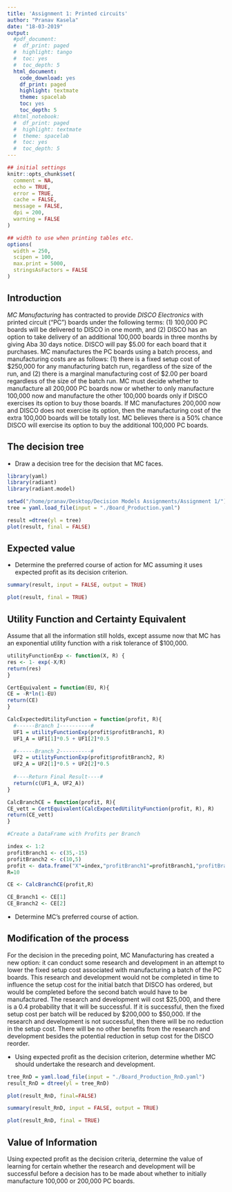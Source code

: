 ```yaml
---
title: 'Assignment 1: Printed circuits'
author: "Pranav Kasela"
date: "18-03-2019"
output: 
  #pdf_document: 
  #  df_print: paged
  #  highlight: tango 
  #  toc: yes
  #  toc_depth: 5
  html_document:
    code_download: yes
    df_print: paged
    highlight: textmate
    theme: spacelab
    toc: yes
    toc_depth: 5
  #html_notebook:
  #  df_print: paged
  #  highlight: textmate
  #  theme: spacelab
  #  toc: yes
  #  toc_depth: 5
---
```


```r
## initial settings
knitr::opts_chunk$set(
  comment = NA,
  echo = TRUE,
  error = TRUE,
  cache = FALSE,
  message = FALSE,
  dpi = 200,
  warning = FALSE
)

## width to use when printing tables etc.
options(
  width = 250,
  scipen = 100,
  max.print = 5000,
  stringsAsFactors = FALSE
)
```

<style>
.table {
  width: auto;
}
ul, ol {
  padding-left: 18px;
}
pre, code, pre code {
  overflow: auto;
  white-space: pre;
  word-wrap: normal;
  background-color: #ffffff;
}
</style>

## Introduction
*MC Manufacturing* has contracted to provide *DISCO Electronics* with printed circuit ("PC") boards under
the following terms: (1) 100,000 PC boards will be delivered to DISCO in one month, and (2) DISCO has an
option to take delivery of an additional 100,000 boards in three months by giving Aba 30 days notice. DISCO
will pay $5.00 for each board that it purchases. MC manufactures the PC boards using a batch process, and
manufacturing costs are as follows: (1) there is a fixed setup cost of $250,000 for any manufacturing batch
run, regardless of the size of the run, and (2) there is a marginal  manufacturing cost of $2.00 per board
regardless of the size of the batch run. MC must decide whether to manufacture all 200,000 PC boards now or
whether to only manufacture 100,000 now and manufacture the other 100,000 boards only if DISCO exercises its
option to buy those boards. If MC manufactures 200,000 now and DISCO does not exercise its option, then the
manufacturing cost of the extra 100,000 boards will be totally lost. MC believes there is a 50% chance DISCO
will exercise its option to buy the additional 100,000 PC boards.

## The decision tree

-  Draw a decision tree for the decision that MC faces.

```r
library(yaml)
library(radiant)
library(radiant.model)
```

```r
setwd("/home/pranav/Desktop/Decision Models Assignments/Assignment 1/")
tree = yaml.load_file(input = "./Board_Production.yaml")

result =dtree(yl = tree)
plot(result, final = FALSE)
```


## Expected value
-  Determine the preferred course of action for MC assuming it uses expected profit as its decision criterion.

```r
summary(result, input = FALSE, output = TRUE)

plot(result, final = TRUE)
```

## Utility Function and Certainty Equivalent

Assume that all the information still holds, except assume now that MC has an exponential utility function with a risk tolerance of $100,000.

```r
utilityFunctionExp <- function(X, R) {
res <- 1- exp(-X/R)
return(res)
}

CertEquivalent = function(EU, R){
CE = -R*ln(1-EU)
return(CE)
}

CalcExpectedUtilityFunction = function(profit, R){
  #------Branch 1----------#
  UF1 = utilityFunctionExp(profit$profitBranch1, R)
  UF1_A = UF1[1]*0.5 + UF1[2]*0.5

  #------Branch 2----------#
  UF2 = utilityFunctionExp(profit$profitBranch2, R)
  UF2_A = UF2[1]*0.5 + UF2[2]*0.5
  
  #----Return Final Result----#
  return(c(UF1_A, UF2_A))
}

CalcBranchCE = function(profit, R){
CE_vett = CertEquivalent(CalcExpectedUtilityFunction(profit, R), R)
return(CE_vett)
}

#Create a DataFrame with Profits per Branch

index <- 1:2
profitBranch1 <- c(35,-15)
profitBranch2 <- c(10,5)
profit <- data.frame("X"=index,"profitBranch1"=profitBranch1,"profitBranch2"=profitBranch2)
R=10

CE <- CalcBranchCE(profit,R)

CE_Branch1 <- CE[1]
CE_Branch2 <- CE[2]
```
- Determine MC's preferred course of action.

## Modification of the process

For the decision in the preceding point, MC Manufacturing has created a new option: it can conduct some research and development in an attempt to lower the fixed setup cost associated with manufacturing a batch of the PC boards. This research and development would not be completed in time to influence the setup cost for the initial batch that DISCO has ordered, but would be completed before the second batch would have to be manufactured. The research and development will cost $25,000, and there is a 0.4 probability that it will be successful. If it is successful, then the fixed setup cost per batch will be reduced by $200,000 to $50,000. If the research and development is not successful, then there will be no reduction in the setup cost. There will be no other benefits from the research and development besides the potential reduction in setup cost for the DISCO reorder.

- Using expected profit as the decision criterion, determine whether MC should undertake the research and development.

```r
tree_RnD = yaml.load_file(input = "./Board_Production_RnD.yaml")
result_RnD = dtree(yl = tree_RnD)

plot(result_RnD, final=FALSE)

summary(result_RnD, input = FALSE, output = TRUE)

plot(result_RnD, final = TRUE)
```

## Value of Information

Using expected profit as the decision criteria, determine the value of learning for certain whether the research and development will be successful before a decision has to be made about whether to initially manufacture 100,000 or 200,000 PC boards.

```r

```


